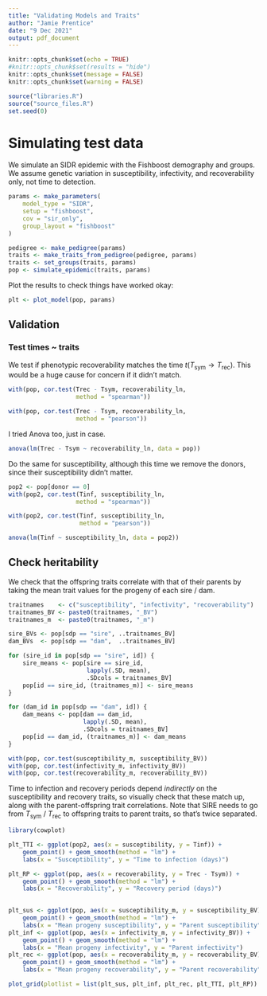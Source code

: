 ```yaml
---
title: "Validating Models and Traits"
author: "Jamie Prentice"
date: "9 Dec 2021"
output: pdf_document
---
```


```r
knitr::opts_chunk$set(echo = TRUE)
#knitr::opts_chunk$set(results = "hide")
knitr::opts_chunk$set(message = FALSE)
knitr::opts_chunk$set(warning = FALSE)
```

```r
source("libraries.R")
source("source_files.R")
set.seed(0)
```

# Simulating test data

We simulate an SIDR epidemic with the Fishboost demography and groups. We assume genetic variation in susceptibility, infectivity, and recoverability only, not time to detection.

```r
params <- make_parameters(
    model_type = "SIDR",
    setup = "fishboost",
    cov = "sir_only",
    group_layout = "fishboost"
)

pedigree <- make_pedigree(params)
traits <- make_traits_from_pedigree(pedigree, params)
traits <- set_groups(traits, params)
pop <- simulate_epidemic(traits, params)
```

Plot the results to check things have worked okay:

```r
plt <- plot_model(pop, params)
```

## Validation

### Test times ~ traits

We test if phenotypic recoverability matches the time $t(T_\text{sym} \to T_\text{rec})$. This would be a huge cause for concern if it didn't match.

```r
with(pop, cor.test(Trec - Tsym, recoverability_ln,
                   method = "spearman"))

with(pop, cor.test(Trec - Tsym, recoverability_ln,
                   method = "pearson"))
```

I tried Anova too, just in case.

```r
anova(lm(Trec - Tsym ~ recoverability_ln, data = pop))
```

Do the same for susceptibility, although this time we remove the donors, since their susceptibility didn't matter.

```r
pop2 <- pop[donor == 0]
with(pop2, cor.test(Tinf, susceptibility_ln,
                   method = "spearman"))

with(pop2, cor.test(Tinf, susceptibility_ln,
                    method = "pearson"))

anova(lm(Tinf ~ susceptibility_ln, data = pop2))
```

## Check heritability

We check that the offspring traits correlate with that of their parents by taking the mean trait values for the progeny of each sire / dam.

```r
traitnames    <- c("susceptibility", "infectivity", "recoverability")
traitnames_BV <- paste0(traitnames, "_BV")
traitnames_m  <- paste0(traitnames, "_m")

sire_BVs <- pop[sdp == "sire", ..traitnames_BV]
dam_BVs  <- pop[sdp == "dam",  ..traitnames_BV]

for (sire_id in pop[sdp == "sire", id]) {
    sire_means <- pop[sire == sire_id,
                      lapply(.SD, mean),
                      .SDcols = traitnames_BV]
    pop[id == sire_id, (traitnames_m)] <- sire_means
}

for (dam_id in pop[sdp == "dam", id]) {
    dam_means <- pop[dam == dam_id,
                     lapply(.SD, mean),
                     .SDcols = traitnames_BV]
    pop[id == dam_id, (traitnames_m)] <- dam_means
}

with(pop, cor.test(susceptibility_m, susceptibility_BV))
with(pop, cor.test(infectivity_m, infectivity_BV))
with(pop, cor.test(recoverability_m, recoverability_BV))
```

Time to infection and recovery periods depend _indirectly_ on the susceptibility and recovery traits, so visually check that these match up, along with the parent-offspring trait correlations. Note that SIRE needs to go from $T_\text{sym}$ / $T_\text{rec}$ to offspring traits to parent traits, so that's twice separated.

```r
library(cowplot)

plt_TTI <- ggplot(pop2, aes(x = susceptibility, y = Tinf)) +
    geom_point() + geom_smooth(method = "lm") +
    labs(x = "Susceptibility", y = "Time to infection (days)")

plt_RP <- ggplot(pop, aes(x = recoverability, y = Trec - Tsym)) +
    geom_point() + geom_smooth(method = "lm") +
    labs(x = "Recoverability", y = "Recovery period (days)")
    

plt_sus <- ggplot(pop, aes(x = susceptibility_m, y = susceptibility_BV)) +
    geom_point() + geom_smooth(method = "lm") +
    labs(x = "Mean progeny susceptibility", y = "Parent susceptibility")
plt_inf <- ggplot(pop, aes(x = infectivity_m, y = infectivity_BV)) +
    geom_point() + geom_smooth(method = "lm") +
    labs(x = "Mean progeny infectivity", y = "Parent infectivity")
plt_rec <- ggplot(pop, aes(x = recoverability_m, y = recoverability_BV)) +
    geom_point() + geom_smooth(method = "lm") +
    labs(x = "Mean progeny recoverability", y = "Parent recoverability")

plot_grid(plotlist = list(plt_sus, plt_inf, plt_rec, plt_TTI, plt_RP))
```

